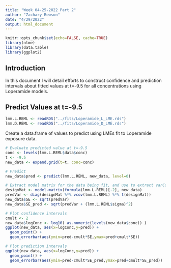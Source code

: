 ```yaml
---
title: "Week 04-25-2022 Part 2"
author: "Zachary Rowson"
date: "4/29/2022"
output: html_document
---
```


```r
knitr::opts_chunk$set(echo=FALSE, cache=TRUE)
library(nlme)
library(data.table)
library(ggplot2)
```

## Introduction

In this document I will detail efforts to construct confidence and prediction intervals about fitted values at t=-9.5 for all concentrations using Loperamide models.

## Predict Values at t=-9.5

```r
lmm.L.REML <- readRDS("../fits/Loperamide_L_LME.rds")
lmm.D.REML <- readRDS("../fits/Loperamide_D_LME.rds")
```

Create a data.frame of values to predict using LMEs fit to Loperamide exposure data.

```r
# Evaluate predicted value at t=-9.5
conc <- levels(lmm.L.REML$data$conc)
t <- -9.5
new_data <- expand.grid(t=t, conc=conc)

# Predict
new_data$pred <- predict(lmm.L.REML, new_data, level=0)

# Extract model matrix for the data being fit, and use to extract varCov matrix of predictions
designMat <- model.matrix(formula(lmm.L.REML)[-2], new_data)
predVar <- diag(designMat %*% vcov(lmm.L.REML) %*% t(designMat))
new_data$SE <- sqrt(predVar)
new_data$SE_pred <- sqrt(predVar + (lmm.L.REML$sigma)^2)

# Plot confidence intervals
cmult <- 2
new_data$logConc <- log10( as.numeric(levels(new_data$conc)) )
ggplot(new_data, aes(x=logConc,y=pred)) +
  geom_point() +
  geom_errorbar(aes(ymin=pred-cmult*SE,ymax=pred+cmult*SE))

# Plot prediction intervals
ggplot(new_data, aes(x=logConc,y=pred)) +
  geom_point() +
  geom_errorbar(aes(ymin=pred-cmult*SE_pred,ymax=pred+cmult*SE_pred))
```


